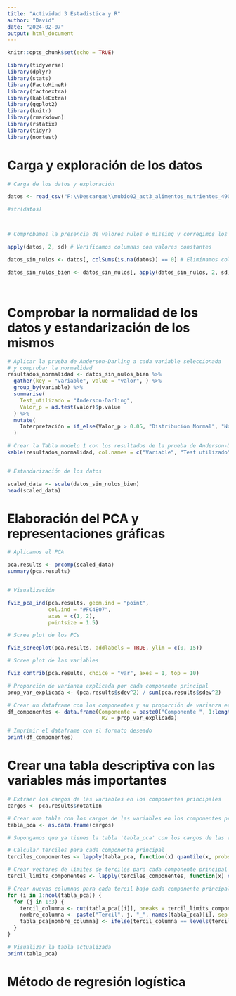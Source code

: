 ---
title: "Actividad 3 Estadistica y R"
author: "David"
date: "2024-02-07"
output: html_document
---

```{r setup, include=TRUE}
knitr::opts_chunk$set(echo = TRUE)
```

```{r load-packages, include=FALSE}

library(tidyverse)
library(dplyr)
library(stats)
library(FactoMineR)
library(factoextra)
library(kableExtra)
library(ggplot2)
library(knitr)
library(rmarkdown)
library(rstatix)
library(tidyr)
library(nortest)

```

# Carga y exploración de los datos

```{r }

# Carga de los datos y exploración

datos <- read_csv("F:\\Descargas\\mubio02_act3_alimentos_nutrientes_4900.csv")

#str(datos)



# Comprobamos la presencia de valores nulos o missing y corregimos los datos

apply(datos, 2, sd) # Verificamos columnas con valores constantes

datos_sin_nulos <- datos[, colSums(is.na(datos)) == 0] # Eliminamos columnas con valores nulos

datos_sin_nulos_bien <- datos_sin_nulos[, apply(datos_sin_nulos, 2, sd) != 0] # Eliminamos columnas con desviación estandar cero




```

# Comprobar la normalidad de los datos y estandarización de los mismos

```{r }

# Aplicar la prueba de Anderson-Darling a cada variable seleccionada
# y comprobar la normalidad
resultados_normalidad <- datos_sin_nulos_bien %>%
  gather(key = "variable", value = "valor", ) %>%
  group_by(variable) %>%
  summarise(
    Test_utilizado = "Anderson-Darling",
    Valor_p = ad.test(valor)$p.value
  ) %>%
  mutate(
    Interpretación = if_else(Valor_p > 0.05, "Distribución Normal", "No Normal")
  )

# Crear la Tabla modelo 1 con los resultados de la prueba de Anderson-Darling
kable(resultados_normalidad, col.names = c("Variable", "Test utilizado", "Valor p", "Interpretación"), caption = "Tabla 1. Prueba de normalidad de Anderson-Darling para los alimentos y nutrientes")


# Estandarización de los datos

scaled_data <- scale(datos_sin_nulos_bien)
head(scaled_data)


```

# Elaboración del PCA y representaciones gráficas

```{r }

# Aplicamos el PCA

pca.results <- prcomp(scaled_data)
summary(pca.results)


# Visualización

fviz_pca_ind(pca.results, geom.ind = "point", 
             col.ind = "#FC4E07", 
             axes = c(1, 2), 
             pointsize = 1.5) 

# Scree plot de los PCs

fviz_screeplot(pca.results, addlabels = TRUE, ylim = c(0, 15))

# Scree plot de las variables

fviz_contrib(pca.results, choice = "var", axes = 1, top = 10)


```
```{r}

# Proporción de varianza explicada por cada componente principal
prop_var_explicada <- (pca.results$sdev^2) / sum(pca.results$sdev^2)

# Crear un dataframe con los componentes y su proporción de varianza explicada
df_componentes <- data.frame(Componente = paste0("Componente ", 1:length(prop_var_explicada)),
                              R2 = prop_var_explicada)

# Imprimir el dataframe con el formato deseado
print(df_componentes)

```



# Crear una tabla descriptiva con las variables más importantes

```{r }

# Extraer los cargos de las variables en los componentes principales
cargos <- pca.results$rotation

# Crear una tabla con los cargos de las variables en los componentes principales
tabla_pca <- as.data.frame(cargos)

# Supongamos que ya tienes la tabla 'tabla_pca' con los cargos de las variables en los componentes principales

# Calcular terciles para cada componente principal
terciles_componentes <- lapply(tabla_pca, function(x) quantile(x, probs = seq(0, 1, by = 1/3)))

# Crear vectores de límites de terciles para cada componente principal
tercil_limits_componentes <- lapply(terciles_componentes, function(x) c(min(x), x[2], x[3], max(x)))

# Crear nuevas columnas para cada tercil bajo cada componente principal
for (i in 1:ncol(tabla_pca)) {
  for (j in 1:3) {
    tercil_columna <- cut(tabla_pca[[i]], breaks = tercil_limits_componentes[[i]], labels = c("Tercil 1", "Tercil 2", "Tercil 3"), include.lowest = TRUE)
    nombre_columna <- paste("Tercil", j, "_", names(tabla_pca)[i], sep = "")
    tabla_pca[nombre_columna] <- ifelse(tercil_columna == levels(tercil_columna)[j], 1, 0)
  }
}

# Visualizar la tabla actualizada
print(tabla_pca)

```


# Método de regresión logística

```{r }


```
